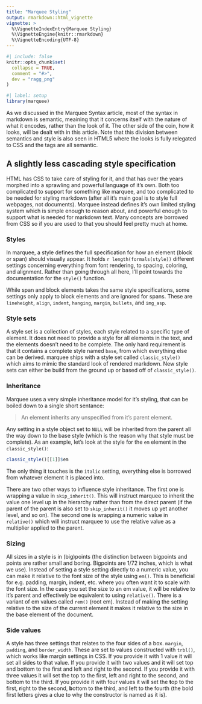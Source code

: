```yaml
---
title: "Marquee Styling"
output: rmarkdown::html_vignette
vignette: >
  %\VignetteIndexEntry{Marquee Styling}
  %\VignetteEngine{knitr::rmarkdown}
  %\VignetteEncoding{UTF-8}
---
```


```r
#| include: false
knitr::opts_chunk$set(
  collapse = TRUE,
  comment = "#>",
  dev = "ragg_png"
)
```

```r
#| label: setup
library(marquee)
```

As we discussed in the Marquee Syntax article, most of the syntax in markdown is semantic, meaining that it concerns itself with the nature of what it encodes, rather than the look of it. The other side of the coin, how it looks, will be dealt with in this article. Note that this division between semantics and style is also seen in HTML5 where the looks is fully relegated to CSS and the tags are all semantic.

## A slightly less cascading style specification

HTML has CSS to take care of styling for it, and that has over the years morphed into a sprawling and powerful language of it's own. Both too complicated to support for something like marquee, and too complicated to be needed for styling markdown (after all it's main goal is to style full webpages, not documents). Marquee instead defines it's own limited styling system which is simple enough to reason about, and powerful enough to support what is needed for markdown text. Many concepts are borrowed from CSS so if you are used to that you should feel pretty much at home.

### Styles

In marquee, a style defines the full specification for how an element (block or span) should visually appear. It holds `r length(formals(style))` different settings concerning everything from font rendering, to spacing, coloring, and alignment. Rather than going through all here, I'll point towards the documentation for the `style()` function.

While span and block elements takes the same style specifications, some settings only apply to block elements and are ignored for spans. These are `lineheight`, `align`, `indent`, `hanging`, `margin`, `bullets`, and `img_asp`.

### Style sets

A style set is a collection of styles, each style related to a specific type of element. It does not need to provide a style for all elements in the text, and the elements doesn't need to be complete. The only hard requirement is that it contains a complete style named `base`, from which everything else can be derived. marquee ships with a style set called `classic_style()` which aims to mimic the standard look of rendered markdown. New style sets can either be build from the ground up or based off of `classic_style()`.

### Inheritance

Marquee uses a very simple inheritance model for it's styling, that can be boiled down to a single short sentance:

> An element inherits any unspecified from it's parent element.

Any setting in a style object set to `NULL` will be inherited from the parent all the way down to the base style (which is the reason why that style must be complete). As an example, let's look at the style for the `em` element in the `classic_style()`:

```r
classic_style()[[1]]$em
```

The only thing it touches is the `italic` setting, everything else is borrowed from whatever element it is placed into.

There are two other ways to influence style inheritance. The first one is wrapping a value in `skip_inherit()`. This will instruct marquee to inherit the value one level up in the hierarchy rather than from the direct parent (if the parent of the parent is also set to `skip_inherit()` it moves up yet another level, and so on). The second one is wrapping a numeric value in `relative()` which will instruct marquee to use the relative value as a multiplier applied to the parent.

### Sizing

All sizes in a style is in (big)points (the distinction between bigpoints and points are rather small and boring. Bigpoints are 1/72 inches, which is what we use). Instead of setting a style setting directly to a numeric value, you can make it relative to the font size of the style using `em()`. This is beneficial for e.g. padding, margin, indent, etc. where you often want it to scale with the font size. In the case you set the size to an em value, it will be relative to it's parent and effectively be equivalent to using `relative()`. There is a variant of em values called `rem()` (root em). Instead of making the setting relative to the size of the current element it makes it relative to the size in the base element of the document.

### Side values

A style has three settings that relates to the four sides of a box. `margin`, `padding`, and `border_width`. These are set to values constructed with `trbl()`, which works like margin settings in CSS. If you provide it with 1 value it will set all sides to that value. If you provide it with two values and it will set top and bottom to the first and left and right to the second. If you provide it with three values it will set the top to the first, left and right to the second, and bottom to the third. If you provide it with four values it will set the **t**op to the first, **r**ight to the second, **b**ottom to the third, and **l**eft to the fourth (the bold first letters gives a clue to why the constructor is named as it is).
